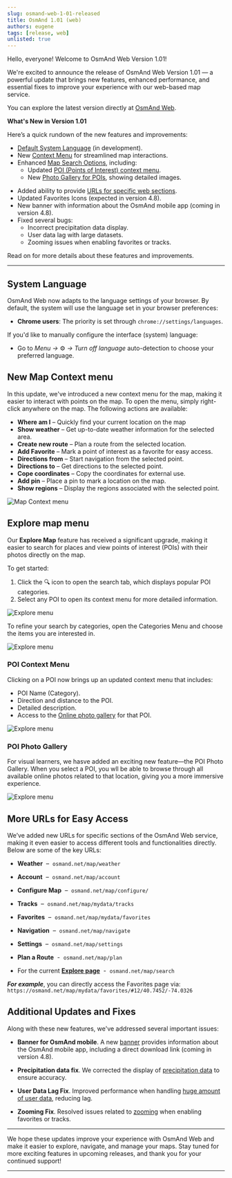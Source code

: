 ```yaml
---
slug: osmand-web-1-01-released
title: OsmAnd 1.01 (web)
authors: eugene
tags: [release, web]
unlisted: true
---
```


Hello, everyone! Welcome to OsmAnd Web Version 1.01!

We're excited to announce the release of OsmAnd Web Version 1.01 — a powerful update that brings new features, enhanced performance, and essential fixes to improve your experience with our web-based map service.

You can explore the latest version directly at [OsmAnd Web](https://osmand.net/map). 

<!--truncate-->

**What's New in Version 1.01**

Here’s a quick rundown of the new features and improvements:

- [Default System Language](#system-language) (in development).
- New [Context Menu](#new-map-context-menu) for streamlined map interactions.
- Enhanced [Map Search Options](#explore-map-menu), including:
  - Updated [POI (Points of Interest) context menu](#poi-context-menu).
  - New [Photo Gallery for POIs](#photo-gallery), showing detailed images.
<!--- Display of [Wikimedia images](#wikimedia-images) on the map (in testing).-->
- Added ability to provide [URLs for specific web sections](#more-urls).
- Updated Favorites Icons (expected in version 4.8).
- New banner with information about the OsmAnd mobile app (coming in version 4.8).
- Fixed several bugs:
  - Incorrect precipitation data display.
  - User data lag with large datasets.
  - Zooming issues when enabling favorites or tracks.

Read on for more details about these features and improvements.

_______________

## System Language

OsmAnd Web now adapts to the language settings of your browser. By default, the system will use the language set in your browser preferences:

- **Chrome users**: The priority is set through `chrome://settings/languages`.

If you'd like to manually configure the interface (system) language:

- Go to *Menu →* ⚙ *→ Turn off language* auto-detection to choose your preferred language.


## New Map Context menu

In this update, we've introduced a new context menu for the map, making it easier to interact with points on the map. To open the menu, simply right-click anywhere on the map. The following actions are available:

- **Where am I** – Quickly find your current location on the map
- **Show weather** – Get up-to-date weather information for the selected area.
- **Create new route** – Plan a route from the selected location.
- **Add Favorite** – Mark a point of interest as a favorite for easy access.
- **Directions from** – Start navigation from the selected point.
- **Directions to** – Get directions to the selected point.
- **Cope coordinates** – Copy the coordinates for external use.
- **Add pin** – Place a pin to mark a location on the map.
- **Show regions** – Display the regions associated with the selected point.

![Map Context menu](./img/map_context_menu.png)


## Explore map menu

Our **Explore Map** feature has received a significant upgrade, making it easier to search for places and view points of interest (POIs) with their photos directly on the map.  

To get started:

1. Click the 🔍  icon to open the search tab, which displays popular POI categories. 
2. Select any POI to open its context menu for more detailed information.

![Explore menu](./img/explore.png)

To refine your search by categories, open the Categories Menu and choose the items you are interested in.

![Explore menu](./img/explore_cat.png)

### POI Context Menu

Clicking on a POI now brings up an updated context menu that includes:

- POI Name (Category).
- Direction and distance to the POI.
- Detailed description.
- Access to the [Online photo gallery](#photo-gallery) for that POI.

![Explore menu](./img/poi_context.png)

### POI Photo Gallery

For visual learners, we hasve added an exciting new feature—the POI Photo Gallery. When you select a POI, you wll be able to browse through all available online photos related to that location, giving you a more immersive experience.

![Explore menu](./img/poi_photo.png)

<!--
## Wikimedia Images

:::note
This is a test version for developers.
:::

Added the feature to display Wikimedia images on the map.

![Explore menu](./img/wiki_photos.png)
-->

## More URLs for Easy Access

We’ve added new URLs for specific sections of the OsmAnd Web service, making it even easier to access different tools and functionalities directly. Below are some of the key URLs:

-  **Weather**&nbsp; – &nbsp;`osmand.net/map/weather`

-  **Account**&nbsp; – &nbsp;`osmand.net/map/account`

-  **Configure Map**&nbsp; – &nbsp;`osmand.net/map/configure/`

-  **Tracks**&nbsp; – &nbsp;`osmand.net/map/mydata/tracks`

-  **Favorites**&nbsp; – &nbsp;`osmand.net/map/mydata/favorites`

-  **Navigation**&nbsp; – &nbsp;`osmand.net/map/navigate`

-  **Settings**&nbsp; – &nbsp;`osmand.net/map/settings`

-  **Plan a Route**&nbsp; - &nbsp;`osmand.net/map/plan`

-  For the current [**Explore page**](#explore-map-menu)&nbsp; - &nbsp;`osmand.net/map/search`


***For example***, you can directly access the Favorites page via:  
    `https://osmand.net/map/mydata/favorites/#12/40.7452/-74.0326`


## Additional Updates and Fixes

Along with these new features, we've addressed several important issues:

- **Banner for OsmAnd mobile**. A new [banner](https://github.com/osmandapp/OsmAnd/issues/18825) provides information about the OsmAnd mobile app, including a direct download link (coming in version 4.8).

- **Precipitation data fix**. We corrected the display of [precipitation data](https://github.com/osmandapp/OsmAnd-Issues/issues/2578) to ensure accuracy.

- **User Data Lag Fix**. Improved performance when handling [huge amount of user data](https://github.com/osmandapp/web/issues/384), reducing lag.

- **Zooming Fix**. Resolved issues related to [zooming](https://github.com/osmandapp/web/issues/246) when enabling favorites or tracks.

________________________________________


We hope these updates improve your experience with OsmAnd Web and make it easier to explore, navigate, and manage your maps. Stay tuned for more exciting features in upcoming releases, and thank you for your continued support!

________________________________________

<LinksSocial/>
<LinksTelegram/>
<AndroidStore/>

